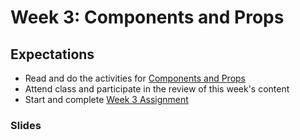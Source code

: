 # Week 3: Components and Props

## Expectations

- Read and do the activities for [Components and Props](/week-3/components-and-props)
- Attend class and participate in the review of this week's content
- Start and complete [Week 3 Assignment](/week-3/assignment)

### Slides


<Slideshow file="/week-3/slides" />
